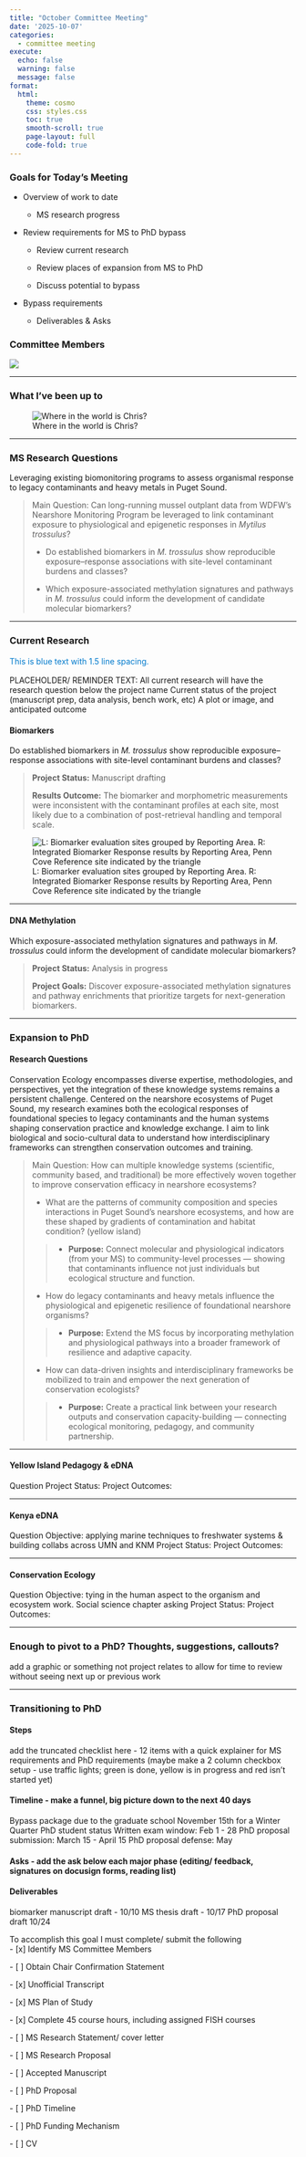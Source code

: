 ```yaml
---
title: "October Committee Meeting"
date: '2025-10-07'
categories:
  - committee meeting
execute:
  echo: false
  warning: false
  message: false
format:
  html:
    theme: cosmo
    css: styles.css
    toc: true
    smooth-scroll: true
    page-layout: full
    code-fold: true
---
```


### Goals for Today's Meeting

-   Overview of work to date

    -   MS research progress

-   Review requirements for MS to PhD bypass

    -   Review current research

    -   Review places of expansion from MS to PhD

    -   Discuss potential to bypass

-   Bypass requirements

    -   Deliverables & Asks

### Committee Members

![](img/committee.png){fig-align="center"}

------------------------------------------------------------------------

### What I've been up to

![Where in the world is Chris?](img/2025_me.png){fig-align="center"}

------------------------------------------------------------------------

### MS Research Questions

::: callout-Focus
Leveraging existing biomonitoring programs to assess organismal response to legacy contaminants and heavy metals in Puget Sound.
:::

> Main Question: Can long-running mussel outplant data from WDFW's Nearshore Monitoring Program be leveraged to link contaminant exposure to physiological and epigenetic responses in *Mytilus trossulus*?
>
> -   Do established biomarkers in *M. trossulus* show reproducible exposure–response associations with site-level contaminant burdens and classes?
>
> -   Which exposure-associated methylation signatures and pathways in *M. trossulus* could inform the development of candidate molecular biomarkers?

------------------------------------------------------------------------

### Current Research
<span style="color:#007acc; line-height:1.5;">
This is blue text with 1.5 line spacing.
</span>


PLACEHOLDER/ REMINDER TEXT: All current research will have the research question below the project name Current status of the project (manuscript prep, data analysis, bench work, etc) A plot or image, and anticipated outcome

#### Biomarkers

::: {callout-Question}
Do established biomarkers in *M. trossulus* show reproducible exposure–response associations with site-level contaminant burdens and classes?
:::

> **Project Status:** Manuscript drafting
>
> **Results Outcome:** The biomarker and morphometric measurements were inconsistent with the contaminant profiles at each site, most likely due to a combination of post-retrieval handling and temporal scale. 

![L: Biomarker evaluation sites grouped by Reporting Area. R: Integrated Biomarker Response results by Reporting Area, Penn Cove Reference site indicated by the triangle](img/biomarker_plot.png){fig-align="center"}

------------------------------------------------------------------------

#### DNA Methylation

::: {callout-Question}
Which exposure-associated methylation signatures and pathways in *M. trossulus* could inform the development of candidate molecular biomarkers? 
:::

> **Project Status:** Analysis in progress 
>
> **Project Goals:** Discover exposure-associated methylation signatures and pathway enrichments that prioritize targets for next-generation biomarkers.



------------------------------------------------------------------------

### Expansion to PhD

#### Research Questions

::: callout-Focus
Conservation Ecology encompasses diverse expertise, methodologies, and perspectives, yet the integration of these knowledge systems remains a persistent challenge. Centered on the nearshore ecosystems of Puget Sound, my research examines both the ecological responses of foundational species to legacy contaminants and the human systems shaping conservation practice and knowledge exchange. I aim to link biological and socio-cultural data to understand how interdisciplinary frameworks can strengthen conservation outcomes and training.
:::

> Main Question: How can multiple knowledge systems (scientific, community based, and traditional) be more effectively woven together to improve conservation efficacy in nearshore ecosystems?
>
> -   What are the patterns of community composition and species interactions in Puget Sound’s nearshore ecosystems, and how are these shaped by gradients of contamination and habitat condition? (yellow island)
>
> > -   **Purpose:** Connect molecular and physiological indicators (from your MS) to community-level processes — showing that contaminants influence not just individuals but ecological structure and function.
>
> -   How do legacy contaminants and heavy metals influence the physiological and epigenetic resilience of foundational nearshore organisms?
>
> > -   **Purpose:** Extend the MS focus by incorporating methylation and physiological pathways into a broader framework of resilience and adaptive capacity.
>
> -   How can data-driven insights and interdisciplinary frameworks be mobilized to train and empower the next generation of conservation ecologists?
>
> > -   **Purpose:** Create a practical link between your research outputs and conservation capacity-building — connecting ecological monitoring, pedagogy, and community partnership.

------------------------------------------------------------------------

#### Yellow Island Pedagogy & eDNA

Question Project Status: Project Outcomes:

------------------------------------------------------------------------

#### Kenya eDNA

Question Objective: applying marine techniques to freshwater systems & building collabs across UMN and KNM Project Status: Project Outcomes:

------------------------------------------------------------------------

#### Conservation Ecology

Question Objective: tying in the human aspect to the organism and ecosystem work. Social science chapter asking Project Status: Project Outcomes:

------------------------------------------------------------------------

### Enough to pivot to a PhD? Thoughts, suggestions, callouts?

add a graphic or something not project relates to allow for time to review without seeing next up or previous work

------------------------------------------------------------------------

### Transitioning to PhD

#### Steps

add the truncated checklist here - 12 items with a quick explainer for MS requirements and PhD requirements (maybe make a 2 column checkbox setup - use traffic lights; green is done, yellow is in progress and red isn't started yet)

#### Timeline - make a funnel, big picture down to the next 40 days

Bypass package due to the graduate school November 15th for a Winter Quarter PhD student status Written exam window: Feb 1 - 28 PhD proposal submission: March 15 - April 15 PhD proposal defense: May

#### Asks - add the ask below each major phase (editing/ feedback, signatures on docusign forms, reading list)

#### Deliverables

biomarker manuscript draft - 10/10 MS thesis draft - 10/17 PhD proposal draft 10/24

To accomplish this goal I must complete/ submit the following\
- \[x\] Identify MS Committee Members 

\- \[ \] Obtain Chair Confirmation Statement 

\- \[x\] Unofficial Transcript 

\- \[x\] MS Plan of Study 

\- \[x\] Complete 45 course hours, including assigned FISH courses 

\- \[ \] MS Research Statement/ cover letter 

\- \[ \] MS Research Proposal 

\- \[ \] Accepted Manuscript 

\- \[ \] PhD Proposal 

\- \[ \] PhD Timeline 

\- \[ \] PhD Funding Mechanism 

\- \[ \] CV
